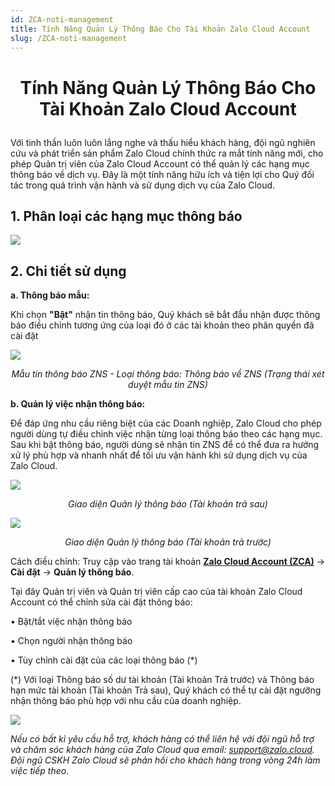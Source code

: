 ```yaml
---
id: ZCA-noti-management
title: Tính Năng Quản Lý Thông Báo Cho Tài Khoản Zalo Cloud Account
slug: /ZCA-noti-management
---
```


# <p align="center">Tính Năng Quản Lý Thông Báo Cho Tài Khoản Zalo Cloud Account</p>

Với tinh thần luôn luôn lắng nghe và thấu hiểu khách hàng, đội ngũ nghiên cứu và phát triển sản phẩm Zalo Cloud chính thức ra mắt tính năng mới, cho phép Quản trị viên của Zalo Cloud Account có thể quản lý các hạng mục thông báo về dịch vụ. Đây là một tính năng hữu ích và tiện lợi cho Quý đối tác trong quá trình vận hành và sử dụng dịch vụ của Zalo Cloud.

## 1. Phân loại các hạng mục thông báo 

<p style={{textAlign: 'center'}}>
    <img src="https://stc-oa.zdn.vn/uploads/2024/08/28/67bb67ef7e81a58ce18eddf032039a2c.png" />
</p>

## 2. Chi tiết sử dụng 

**a. Thông báo mẫu:**

Khi chọn **"Bật"** nhận tin thông báo, Quý khách sẽ bắt đầu nhận được thông báo điều chỉnh tương ứng của loại đó ở các tài khoản theo phân quyền đã cài đặt

<p style={{textAlign: 'center'}}>
    <img src="https://stc-oa.zdn.vn/uploads/2024/08/28/c435bf2acf9ea093953c8c346d1d3f84.png" />
</p>

*<p align="center">Mẫu tin thông báo ZNS - Loại thông báo: Thông báo về ZNS (Trạng thái xét duyệt mẫu tin ZNS)</p>*

**b. Quản lý việc nhận thông báo:**

Để đáp ứng nhu cầu riêng biệt của các Doanh nghiệp, Zalo Cloud cho phép người dùng tự điều chỉnh việc nhận từng loại thông báo theo các hạng mục. Sau khi bật thông báo, người dùng sẽ nhận tin ZNS để có thể đưa ra hướng xử lý phù hợp và nhanh nhất để tối ưu vận hành khi sử dụng dịch vụ của Zalo Cloud.

<p style={{textAlign: 'center'}}>
    <img src="https://stc-oa.zdn.vn/uploads/2024/08/28/ab01542b2c339ff4effd9bf87e9def3f.png" />
</p>

*<p align="center">Giao diện Quản lý thông báo (Tài khoản trả sau)</p>*

<p style={{textAlign: 'center'}}>
    <img src="https://stc-oa.zdn.vn/uploads/2024/08/28/b78f0c368431cb245de4718632a65d08.png" />
</p>

*<p align="center">Giao diện Quản lý thông báo (Tài khoản trả trước)</p>*

Cách điều chỉnh: Truy cập vào trang tài khoản **[Zalo Cloud Account (ZCA)](https://account.zalo.cloud/spending/overview)** → **Cài đặt** → **Quản lý thông báo**. 

Tại đây Quản trị viên và Quản trị viên cấp cao của tài khoản Zalo Cloud Account có thể chỉnh sửa cài đặt thông báo: 

•	Bật/tắt việc nhận thông báo

•	Chọn người nhận thông báo

•	Tùy chỉnh cài đặt của các loại thông báo (*)

(*) Với loại Thông báo số dư tài khoản (Tài khoản Trả trước) và Thông báo hạn mức tài khoản (Tài khoản Trả sau), Quý khách có thể tự cài đặt ngưỡng nhận thông báo phù hợp với nhu cầu của doanh nghiệp.

<p style={{textAlign: 'center'}}>
    <img src="https://stc-oa.zdn.vn/uploads/2024/08/28/dccddcc3713e152541c4b311da01aba9.png" />
</p>

*Nếu có bất kì yêu cầu hỗ trợ, khách hàng có thể liên hệ với đội ngũ hỗ trợ và chăm sóc khách hàng của Zalo Cloud qua email: support@zalo.cloud. Đội ngũ CSKH Zalo Cloud sẽ phản hồi cho khách hàng trong vòng 24h làm việc tiếp theo.*




